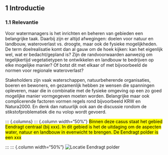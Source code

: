 ## 1 Introductie


### 1.1 Relevantie
Voor watermanagers is het inrichten en beheren van gebieden een belangrijke taak. Daarbij zijn er altijd afwegingen: doelen voor natuur en landbouw, wateroverlast vs. droogte, maar ook de fysieke mogelijkheden. De term doelrealisatie komt dan al gauw om de hoek kijken: kan het eigenlijk wel, wat er bedacht/gepland is? Zijn de randvoorwaarden aanwezig om tegelijkertijd vegetatietypen te ontwikkelen en landbouw te bedrijven op elke mogelijke manier? Of botst dit met elkaar of met bijvoorbeeld de normen voor regionale wateroverlast?

Stakeholders zijn vaak waterschappen, natuurbeherende organisaties, boeren en bewoners, en gezamenlijk hebben ze wensen die spanningen opleveren, maar die in combinatie met de fysieke omgeving op een zo goed mogelijke manier vormgegeven moeten worden. Belangrijke maar ook complicerende factoren vormen regels rond bijvoorbeeld KRW en Natura2000. En denk dan natuurlijk ook aan de discussie rondom de stikstofproblematiek die nu volop wordt gevoerd. 

::: {.columns}
::: {.column width="50%"}
<mark> Binnen deze casus staat het gebied Eendragt centraal (bij xxx). In dit gebied is het de uitdaging om de aspecten water, natuur en landbouw in evenwicht te brengen. De Eendragt polder is een xxx </mark>



:::
::: {.column width="50%"}
![Locatie Eendragt polder](../img/eendragt_locatie.png)

